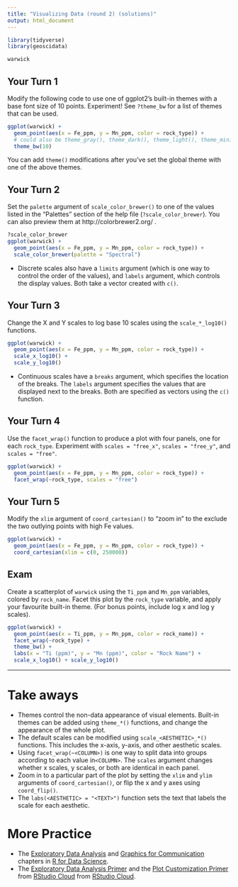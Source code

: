 ```yaml
---
title: "Visualizing Data (round 2) (solutions)"
output: html_document
---
```


```r
library(tidyverse)
library(geoscidata)
```

```r
warwick
```

## Your Turn 1

Modify the following code to use one of ggplot2's built-in themes with a base font size of 10 points. Experiment! See `?theme_bw` for a list of themes that can be used.

```r
ggplot(warwick) + 
  geom_point(aes(x = Fe_ppm, y = Mn_ppm, color = rock_type)) +
  # could also be theme_gray(), theme_dark(), theme_light(), theme_minimal(), theme_linedraw(), theme_classic()
  theme_bw(10)
```

You can add `theme()` modifications after you've set the global theme with one of the above themes.

## Your Turn 2

Set the `palette` argument of `scale_color_brewer()` to one of the values listed in the "Palettes" section of the help file (`?scale_color_brewer`). You can also preview them at http://colorbrewer2.org/ .

```r
?scale_color_brewer
ggplot(warwick) + 
  geom_point(aes(x = Fe_ppm, y = Mn_ppm, color = rock_type)) +
  scale_color_brewer(palette = "Spectral")
```

- Discrete scales also have a `limits` argument (which is one way to control the order of the values), and `labels` argument, which controls the display values. Both take a vector created with `c()`.

## Your Turn 3

Change the X and Y scales to log base 10 scales using the `scale_*_log10()` functions.

```r
ggplot(warwick) + 
  geom_point(aes(x = Fe_ppm, y = Mn_ppm, color = rock_type)) +
  scale_x_log10() +
  scale_y_log10()
```

- Continuous scales have a `breaks` argument, which specifies the location of the breaks. The `labels` argument specifies the values that are displayed next to the breaks. Both are specified as vectors using the `c()` function.

## Your Turn 4

Use the `facet_wrap()` function to produce a plot with four panels, one for each `rock_type`. Experiment with `scales = "free_x"`, `scales = "free_y"`, and `scales = "free"`.

```r
ggplot(warwick) + 
  geom_point(aes(x = Fe_ppm, y = Mn_ppm, color = rock_type)) +
  facet_wrap(~rock_type, scales = "free")
```

## Your Turn 5

Modify the `xlim` argument of `coord_cartesian()` to "zoom in" to the exclude the two outlying points with high Fe values.

```r
ggplot(warwick) + 
  geom_point(aes(x = Fe_ppm, y = Mn_ppm, color = rock_type)) +
  coord_cartesian(xlim = c(0, 250000))
```

## Exam

Create a scatterplot of `warwick` using the `Ti_ppm` and `Mn_ppm` variables, colored by `rock_name`. Facet this plot by the `rock_type` variable, and apply your favourite built-in theme. (For bonus points, include log x and log y scales).

```r
ggplot(warwick) +
  geom_point(aes(x = Ti_ppm, y = Mn_ppm, color = rock_name)) +
  facet_wrap(~rock_type) +
  theme_bw() +
  labs(x = "Ti (ppm)", y = "Mn (ppm)", color = "Rock Name") +
  scale_x_log10() + scale_y_log10()
```

***

# Take aways

- Themes control the non-data appearance of visual elements. Built-in themes can be added using `theme_*()` functions, and change the appearance of the whole plot.
- The default scales can be modified using `scale_<AESTHETIC>_*()` functions. This includes the x-axis, y-axis, and other aesthetic scales.
- Using `facet_wrap(~<COLUMN>)` is one way to split data into groups according to each value in`<COLUMN>`. The `scales` argument changes whether x scales, y scales, or both are identical in each panel.
- Zoom in to a particular part of the plot by setting the `xlim` and `ylim` arguments of `coord_cartesian()`, or flip the x and y axes using `coord_flip()`.
- The `labs(<AESTHETIC> = "<TEXT>")` function sets the text that labels the scale for each aesthetic.

# More Practice

- The [Exploratory Data Analysis](https://r4ds.had.co.nz/exploratory-data-analysis.html) and [Graphics for Communication](https://r4ds.had.co.nz/graphics-for-communication.html) chapters in [R for Data Science](https://r4ds.had.co.nz/).
- The [Exploratory Data Analysis Primer](https://rstudio.cloud/learn/primers/3.1) and the [Plot Customization Primer](https://rstudio.cloud/learn/primers/3.8) from [RStudio Cloud](https://rstudio.cloud/) from [RStudio Cloud](https://rstudio.cloud/).
